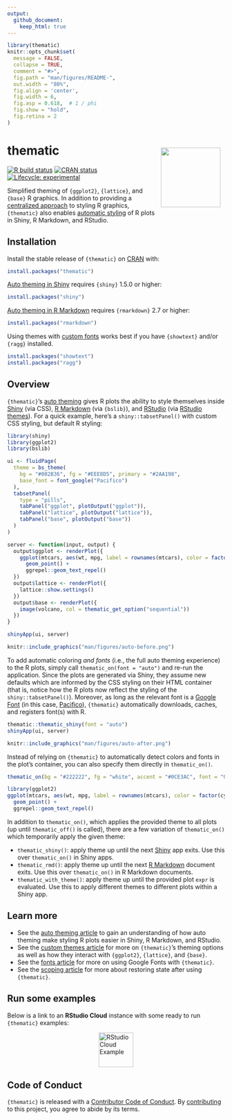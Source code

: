 ```yaml
---
output: 
  github_document:
    keep_html: true
---
```


<!-- README.md is generated from README.Rmd. Please edit that file -->

```r
library(thematic)
knitr::opts_chunk$set(
  message = FALSE,
  collapse = TRUE,
  comment = "#>",
  fig.path = "man/figures/README-",
  out.width = "80%",
  fig.align = 'center',
  fig.width = 6,
  fig.asp = 0.618,  # 1 / phi
  fig.show = "hold",
  fig.retina = 2
)
```

# thematic <a href='https://rstudio.github.io/thematic/'><img src='man/figures/logo.png' align="right" height="138.5" style="margin:10px;" /></a>

<!-- badges: start -->
[![R build status](https://github.com/rstudio/thematic/workflows/R-CMD-check/badge.svg)](https://github.com/rstudio/thematic)
[![CRAN status](https://www.r-pkg.org/badges/version/thematic)](https://CRAN.R-project.org/package=thematic)
[![Lifecycle: experimental](https://img.shields.io/badge/lifecycle-experimental-orange.svg)](https://www.tidyverse.org/lifecycle/#experimental)
<!-- badges: end -->

Simplified theming of `{ggplot2}`, `{lattice}`, and `{base}` R graphics. In addition to providing a [centralized approach](https://rstudio.github.io/thematic/articles/custom.html) to styling R graphics, `{thematic}` also enables [automatic styling](https://rstudio.github.io/thematic/articles/auto.html) of R plots in Shiny, R Markdown, and RStudio.

## Installation

Install the stable release of `{thematic}` on [CRAN](https://CRAN.R-project.org) with:

``` r
install.packages("thematic")
```

[Auto theming in Shiny](https://rstudio.github.io/thematic/articles/auto.html#shiny) requires `{shiny}` 1.5.0 or higher:

```r
install.packages("shiny")
```

[Auto theming in R Markdown](https://rstudio.github.io/thematic/articles/auto.html#rmd) requires `{rmarkdown}` 2.7 or higher:

```r
install.packages("rmarkdown")
```

Using themes with [custom fonts](https://rstudio.github.io/thematic/articles/fonts.html) works best if you have `{showtext}` and/or `{ragg}` installed.

```r
install.packages("showtext")
install.packages("ragg")
```

## Overview

`{thematic}`'s [auto theming](https://rstudio.github.io/thematic/articles/auto.html) gives R plots the ability to style themselves inside [Shiny](https://rstudio.github.io/thematic/articles/auto.html#shiny) (via CSS), [R Markdown](https://rstudio.github.io/thematic/articles/auto.html#rmd) (via `{bslib}`), and [RStudio](https://rstudio.github.io/thematic/articles/auto.html#rstudio) (via [RStudio themes](https://support.rstudio.com/hc/en-us/articles/115011846747-Using-RStudio-Themes)). For a quick example, here's a `shiny::tabsetPanel()` with custom CSS styling, but default R styling: 


```r
library(shiny)
library(ggplot2)
library(bslib)

ui <- fluidPage(
  theme = bs_theme(
    bg = "#002B36", fg = "#EEE8D5", primary = "#2AA198", 
    base_font = font_google("Pacifico")
  ),
  tabsetPanel(
    type = "pills",
    tabPanel("ggplot", plotOutput("ggplot")),
    tabPanel("lattice", plotOutput("lattice")),
    tabPanel("base", plotOutput("base"))
  )
)

server <- function(input, output) {
  output$ggplot <- renderPlot({
    ggplot(mtcars, aes(wt, mpg, label = rownames(mtcars), color = factor(cyl))) +
      geom_point() +
      ggrepel::geom_text_repel()
  })
  output$lattice <- renderPlot({
    lattice::show.settings()
  })
  output$base <- renderPlot({
    image(volcano, col = thematic_get_option("sequential"))
  })
}

shinyApp(ui, server)
```


```r
knitr::include_graphics("man/figures/auto-before.png")
```

To add automatic coloring _and fonts_ (i.e., the full auto theming experience) to the R plots, simply call `thematic_on(font = "auto")` and re-run the application. Since the plots are generated via Shiny, they assume new defaults which are informed by the CSS styling on their HTML container (that is, notice how the R plots now reflect the styling of the `shiny::tabsetPanel()`). Moreover, as long as the relevant font is a [Google Font](https://fonts.google.com) (in this case, [Pacifico](https://fonts.google.com/specimen/Pacifico)), `{thematic}` automatically downloads, caches, and registers font(s) with R.

```r
thematic::thematic_shiny(font = "auto")
shinyApp(ui, server)
```

```r
knitr::include_graphics("man/figures/auto-after.png")
```

Instead of relying on `{thematic}` to automatically detect colors and fonts in the plot's container, you can also specify them directly in `thematic_on()`.

```r
thematic_on(bg = "#222222", fg = "white", accent = "#0CE3AC", font = "Oxanium")

library(ggplot2)
ggplot(mtcars, aes(wt, mpg, label = rownames(mtcars), color = factor(cyl))) +
  geom_point() +
  ggrepel::geom_text_repel()
```

In addition to `thematic_on()`, which applies the provided theme to all plots (up until `thematic_off()` is called), there are a few variation of  `thematic_on()` which temporarily apply the given theme:

* `thematic_shiny()`: apply theme up until the next [Shiny](#shiny) app exits. Use this over `thematic_on()` in Shiny apps.
* `thematic_rmd()`: apply theme up until the next [R Markdown](#rmd) document exits. Use this over `thematic_on()` in R Markdown documents.
* `thematic_with_theme()`: apply theme up until the provided plot `expr` is evaluated. Use this to apply different themes to different plots within a Shiny app.

## Learn more

* See the [auto theming article](https://rstudio.github.io/thematic/articles/auto.html) to gain an understanding of how auto theming make styling R plots easier in Shiny, R Markdown, and RStudio.
* See the [custom themes article](https://rstudio.github.io/thematic/articles/custom.html) for more on `{thematic}`'s theming options as well as how they interact with `{ggplot2}`, `{lattice}`, and `{base}`.
* See the [fonts article](https://rstudio.github.io/thematic/articles/fonts.html) for more on using Google Fonts with `{thematic}`.
* See the [scoping article](https://rstudio.github.io/thematic/articles/scope.html) for more about restoring state after using `{thematic}`.

## Run some examples

Below is a link to an **RStudio Cloud** instance with some ready to run `{thematic}` examples:

<div>
  <a href="https://rstudio.cloud/project/1208127" target="_blank">
    <img src="man/figures/thematic-test-drive.svg" alt="RStudio Cloud Example" height="80px" style="display: block; margin: 0 auto;">
  </a>
</div>


## Code of Conduct

`{thematic}` is released with a [Contributor Code of Conduct](https://contributor-covenant.org/version/2/0/CODE_OF_CONDUCT.html). By [contributing](https://github.com/rstudio/thematic/blob/master/CONTRIBUTING.md) to this project, you agree to abide by its terms.
